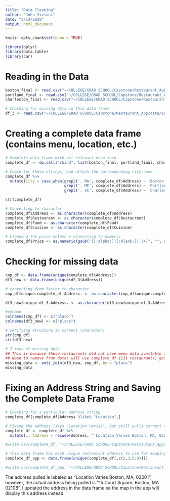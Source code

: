 ```yaml
---
title: "Data Cleaning"
author: "John Viviani"
date: "5/14/2020"
output: html_document
---
```


```r
knitr::opts_chunk$set(echo = TRUE)

library(dplyr)
library(data.table)
library(car)
```


# Reading in the Data
```r
boston_final <- read.csv("~/COLLEGE/GRAD SCHOOL/Capstone/Restaurant_App/data/processed/boston_final.csv")
portland_final <- read.csv("~/COLLEGE/GRAD SCHOOL/Capstone/Restaurant_App/data/processed/portland_final.csv")
charleston_final <- read.csv("~/COLLEGE/GRAD SCHOOL/Capstone/Restaurant_App/data/processed/charleston_final.csv")

# Checking for missing data in this data frame
df_3 <- read.csv("~/COLLEGE/GRAD SCHOOL/Capstone/Restaurant_App/data/processed/df_3.csv")
```


# Creating a complete data frame (contains menu, location, etc.)
```r
# Complete data frame with all relevant menu info.
complete_df <- do.call("rbind", list(boston_final, portland_final, charleston_final))

# Check for these strings, and attach the corresponding city name
complete_df %>%
  mutate(City = case_when(grepl(', MA', complete_df$Address) ~ 'Boston', 
                          grepl(', ME', complete_df$Address) ~ 'Portland', 
                          grepl(', SC', complete_df$Address) ~ 'Charleston')) -> complete_df

str(complete_df)

# Converting to character
complete_df$Address <- as.character(complete_df$Address)
complete_df$Restaurant <- as.character(complete_df$Restaurant)
complete_df$Food <- as.character(complete_df$Food)
complete_df$Cuisine <- as.character(complete_df$Cuisine)

# Cleaning the price column + converting to numeric
complete_df$Price <- as.numeric(gsub("[[:alpha:]|[:blank:]|,|+]", "", complete_df$Price))
```


# Checking for missing data
```r
cmp_df <- data.frame(unique(complete_df$Address))
df3_new <- data.frame(unique(df_3$Address))

# converting from factor to character
cmp_df$unique.complete_df.Address. <- as.character(cmp_df$unique.complete_df.Address.)

df3_new$unique.df_3.Address. <- as.character(df3_new$unique.df_3.Address.)

#rename
colnames(cmp_df) <- c("place")
colnames(df3_new) <- c("place")

# verifying structure is correct (character)
str(cmp_df)
str(df3_new)

# 7 rows of missing data
## This is because these restaurants did not have menu data available to pull
## Need to remove from data; will use complete_df (111 restaurants) going forward
missing_data <- anti_join(df3_new, cmp_df, by = "place")
missing_data
```


# Fixing an Address String and Saving the Complete Data Frame
```r
# Checking for a particular address string
complete_df[complete_df$Address %like% "Location",]

# Fixing the address (says "Location Varies", but still pulls correct address info. Updating address.)
complete_df <- complete_df %>% 
  mutate(., Address = recode(Address, "'Location Varies Boston, MA, 02201' = '15 Court Square, Boston, MA 02108'"))

#write.csv(complete_df, "~/COLLEGE/GRAD SCHOOL/Capstone/Restaurant_App/data/processed/complete_df.csv")

# This data frame has each unique restaurant address to use for mapping in the app.
complete_df_app <- data.frame(unique(complete_df[,c(2,3,6:9)]))

#write.csv(complete_df_app, "~/COLLEGE/GRAD SCHOOL/Capstone/Restaurant_App/data/processed/complete_df_app.csv")
```

The address pulled is labeled as "Location Varies Boston, MA, 02201"; however, the actual address being pulled is "15 Court Square, Boston, MA 02108". I updated the address in the data frame so the map in the app will display this address instead.
